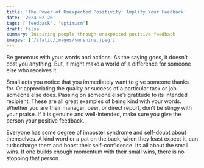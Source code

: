 ```yaml
---
title: 'The Power of Unexpected Positivity: Amplify Your Feedback'
date: '2024-02-26'
tags: ['feedback', 'optimism']
draft: false
summary: Inspiring people through unexpected positive feedback
images: ['/static/images/sunshine.jpeg']
---
```



Be generous with your words and actions. As the saying goes, it doesn’t cost you anything. But, it might make a world of a difference for someone else who receives it.

Small acts you notice that you immediately want to give someone thanks for. Or appreciating the quality or success of a particular task or job someone else does. Passing on someone else’s gratitude to its intended recipient. These are all great examples of being kind with your words. Whether you are their manager, peer, or direct report, don’t be stingy with your praise. If it is genuine and well-intended, make sure you give the person your positive feedback.

Everyone has some degree of imposter syndrome and self-doubt about themselves. A kind word or a pat on the back, when they least expect it, can turbocharge them and boost their self-confidence. Its all about the small wins. If one builds enough momentum with their small wins, there is no stopping that person.
